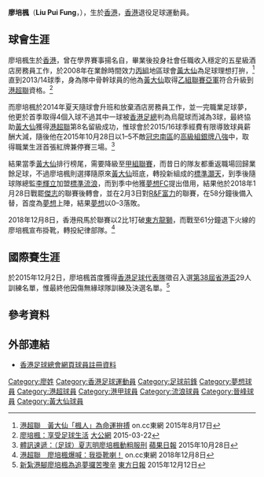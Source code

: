 {{Infobox football biography
| name        = 廖培楓 <br> Liu Pui Fung
| image       = Liu Pui Fung.jpg
| fullname    = 廖培楓
| nickname    = 楓仔
| birth_date  = {{Birth date and age|1991|8|21|}}
| birth_place = {{HKG-1959}}
| height      = {{height|m=1.71}}
| position    = [[前鋒_(足球)|前鋒]]
| currentclub = 
| clubnumber  =
| youthyears = 
| youthclubs = 
| years1 = 2007–2008
| clubs1 = [[大中足球會|大中]]
| caps1  = 
| goals1 = 
| years2 = 2008–2016
| clubs2 = [[黃大仙區康樂體育會|黃大仙]] 
| caps2  = 32
| goals2 = 5
| years3 = 2016–2017
| clubs3 = [[標準灝天足球隊|標準灝天]] 
| caps3  = 22
| goals3 = 0
| years4 = 2017–2018
| clubs4 = [[香港流浪足球會|標準流浪]] 
| caps4  = 13
| goals4 = 0
| years5 = 2018
| clubs5 = → [[夢想體育會|夢想FC]]
| caps5  = 7
| goals5 = 0
| years6 = 2018
| clubs6 = [[香港飛馬足球會|香港飛馬]]
| caps6  = 7
| goals6 = 3
| nationalyears1 = 
| nationalteam1  = 
| nationalcaps1  = 
| nationalgoals1 = 
| pcupdate = 
| ntupdate = 
}}

'''廖培楓'''（'''Liu Pui Fung'''，{{bd|1991年|8月21日}}），生於[[香港|香港]]，[[香港|香港]]退役足球運動員。

==球會生涯==
廖培楓生於[[香港|香港]]，曾在學界賽事揚名自，畢業後投身社會任職收入穩定的五星級酒店房務員工作，於2008年在業餘時間效力[[香港丙組足球聯賽|丙組]]地區球會[[黃大仙區康樂體育會|黃大仙]]為足球理想打拚，<ref>[http://hk.on.cc/hk/bkn/cnt/sport/20150817/bkn-20150817223800879-0817_00882_001.html?eventid=4028828d4d9a0d6f014dc43e82ec5983&eventsection=hk_sport 港超聯　黃大仙「楓人」為命運拚搏] {{Wayback|url=http://hk.on.cc/hk/bkn/cnt/sport/20150817/bkn-20150817223800879-0817_00882_001.html?eventid=4028828d4d9a0d6f014dc43e82ec5983&eventsection=hk_sport |date=20191106161801 }} on.cc東網 2015年8月17日</ref>直到2013/14球季，身為隊中骨幹球員的他為[[黃大仙區康樂體育會|黃大仙]]取得[[香港乙組足球聯賽|乙組聯賽亞軍]]符合升級到[[港超聯|港超聯]]資格。<ref>[http://news.takungpao.com.hk/paper/q/2015/0322/2951791_print.html 廖培楓：享受足球生活] {{Wayback|url=http://news.takungpao.com.hk/paper/q/2015/0322/2951791_print.html |date=20170305002550 }} [[大公網|大公網]] 2015-03-22</ref>

而廖培楓於2014年夏天隨球會升班和放棄酒店房務員工作，並一完職業足球夢，他更於首季取得4個入球不過其中一球被[[香港足總|香港足總]]判為烏龍球而減為3球，最終協助[[黃大仙區康樂體育會|黃大仙]]獲得[[港超聯|港超聯]]第8名留級成功，惟球會於2015/16球季經費有限導致球員薪酬大減，隨後他在2015年10月28日以1–5不敵[[南區足球會|冠忠南區]]的[[2015–16年香港高級組銀牌|高級組銀牌八強]]中，取得職業生涯首張紅牌兼停賽三場。<ref>[http://hk.apple.nextmedia.com/sports/art/20151028/19350155 體訊速遞：（足球）夏志明廖培楓動粗服刑] {{Wayback|url=http://hk.apple.nextmedia.com/sports/art/20151028/19350155 |date=20170811143426 }} [[蘋果日報|蘋果日報]] 2015年10月28日</ref>

結果當季[[黃大仙區康樂體育會|黃大仙]]排行榜尾，需要降級至[[香港甲組聯賽|甲組聯賽]]，而昔日的隊友都重返職場回歸業餘足球，不過廖培楓則選擇隨原來[[黃大仙區康樂體育會|黃大仙]]班底，轉投新組成的[[標準灝天足球隊|標準灝天]]，到季後隨球隊總監[[李輝立|李輝立]]加盟[[香港流浪足球會|標準流浪]]，而到季中他獲[[夢想體育會|夢想FC]]提出借用，結果他於2018年1月28日戰罷[[傑志體育會|傑志]]的聯賽後轉會，並在2月3日對[[R&F富力足球會|R&F富力]]的聯賽，在58分鐘後備入替，首度為[[夢想體育會|夢想]]上陣，結果[[夢想體育會|夢想]]以0–3落敗。

2018年12月8日，香港飛馬於聯賽以2比1打破[[東方龍獅|東方龍獅]]，而戰至61分鐘退下火線的廖培楓宣布掛靴，轉投紀律部隊。<ref>[https://hk.on.cc/hk/bkn/cnt/sport/20181208/bkn-20181208194222245-1208_00882_001.html 港超聯　廖培楓爆喊：我掛靴喇！] {{Wayback|url=https://hk.on.cc/hk/bkn/cnt/sport/20181208/bkn-20181208194222245-1208_00882_001.html |date=20181209165231 }} on.cc東網 2018年12月8日</ref>

==國際賽生涯==
於2015年12月2日，廖培楓首度獲得[[香港足球代表隊|香港足球代表隊]]徵召入選[[第38屆省港盃|第38屆省港盃]]29人訓練名單，惟最終他因傷無緣球隊訓練及決選名單。<ref>[http://orientaldaily.on.cc/cnt/sport/20151212/00286_002.html 新紮港腳廖培楓為追夢攞苦嚟辛] {{Wayback|url=http://orientaldaily.on.cc/cnt/sport/20151212/00286_002.html |date=20191023121034 }} [[東方日報|東方日報]] 2015年12月12日</ref>

==參考資料==
{{Reflist}}

==外部連結==
*[https://www.hkfa.com/ch/club/54/detail?player=6276 香港足球總會網頁球員註冊資料] {{Wayback|url=https://www.hkfa.com/ch/club/54/detail?player=6276 |date=20210507020656 }}

{{DEFAULTSORT:Liu Pui Fung}} 
[[Category:廖姓|Category:廖姓]]
[[Category:香港足球運動員|Category:香港足球運動員]]
[[Category:足球前鋒|Category:足球前鋒]]
[[Category:夢想球員|Category:夢想球員]]
[[Category:港超球員|Category:港超球員]]
[[Category:港甲球員|Category:港甲球員]]
[[Category:流浪球員|Category:流浪球員]]
[[Category:晉峰球員|Category:晉峰球員]]
[[Category:黃大仙球員|Category:黃大仙球員]]